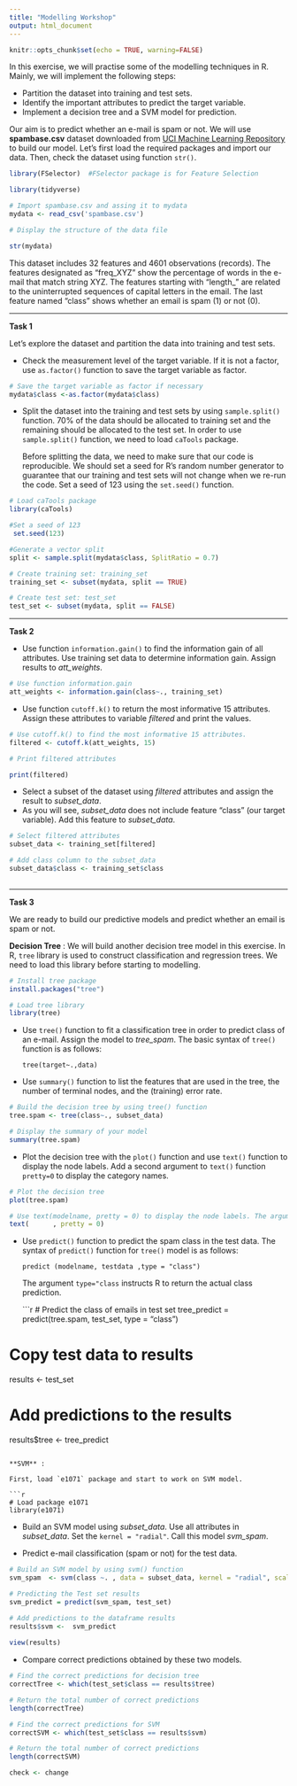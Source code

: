 ```yaml
---
title: "Modelling Workshop"
output: html_document
---
```


```r
knitr::opts_chunk$set(echo = TRUE, warning=FALSE)
```

In this exercise, we will practise some of the modelling techniques in R. Mainly, we will implement the following steps:

- Partition the dataset into training and test sets.
- Identify the important attributes to predict the target variable.
- Implement a decision tree and a SVM model for prediction.

Our aim is to predict whether an e-mail is spam or not. We will use **spambase.csv** dataset downloaded from [UCI Machine Learning Repository](http://archive.ics.uci.edu/ml/index.php) to build our model. Let's first load the required packages and import our data. Then, check the dataset using function `str()`.

```r


library(FSelector)  #FSelector package is for Feature Selection

library(tidyverse)

# Import spambase.csv and assing it to mydata
mydata <- read_csv('spambase.csv')

# Display the structure of the data file

str(mydata)
```

This dataset includes 32 features and 4601 observations (records). The features designated as "freq_XYZ" show the percentage of words in the e-mail that match string XYZ. The features starting with "length_" are related to the uninterrupted sequences of capital letters in the email. The last feature named "class" shows whether an email is spam (1) or not (0).

***

**Task 1**

Let's explore the dataset and partition the data into training and test sets.

* Check the measurement level of the target variable. If it is not a factor, use `as.factor()` function to save the target variable as factor.

```r

# Save the target variable as factor if necessary
mydata$class <-as.factor(mydata$class)

```

* Split the dataset into the training and test sets by using `sample.split()` function. 70% of the data should be allocated to training set and the remaining should be allocated to the test set. In order to use `sample.split()` function, we need to load `caTools` package.

    Before splitting the data, we need to make sure that our code is reproducible. We should set a seed for R's random number generator to guarantee that our training and test sets will not change when we re-run the code. Set a seed of 123 using the `set.seed()` function.


```r

# Load caTools package
library(caTools) 

#Set a seed of 123 
 set.seed(123)

#Generate a vector split
split <- sample.split(mydata$class, SplitRatio = 0.7) 

# Create training set: training_set
training_set <- subset(mydata, split == TRUE) 

# Create test set: test_set
test_set <- subset(mydata, split == FALSE) 


```

*** 

**Task 2**

* Use function `information.gain()` to find the information gain of all attributes. Use training set data to determine information gain. Assign results to *att_weights*.

```r

# Use function information.gain 
att_weights <- information.gain(class~., training_set)

```

* Use function `cutoff.k()` to return the most informative 15 attributes.
Assign these attributes to variable *filtered* and print the values.

```r

# Use cutoff.k() to find the most informative 15 attributes. 
filtered <- cutoff.k(att_weights, 15)

# Print filtered attributes

print(filtered)
```

* Select a subset of the dataset using *filtered* attributes and assign the result to *subset_data*. 
* As you will see, *subset_data* does not include feature "class" (our target variable). Add this feature to *subset_data*.

```r

# Select filtered attributes
subset_data <- training_set[filtered]

# Add class column to the subset_data
subset_data$class <- training_set$class
 
```

***

**Task 3**

We are ready to build our predictive models and predict whether an email is spam or not.

**Decision Tree** :
We will build another decision tree model in this exercise. In R, `tree` library is used to construct classification and regression trees. We need to load this library before starting to modelling.

```r

# Install tree package
install.packages("tree")

# Load tree library
library(tree)

```


* Use `tree()` function to fit a classification tree in order to predict class of an e-mail. Assign the model to *tree_spam*. The basic syntax of `tree()` function is as follows:

      tree(target~.,data)
    
* Use `summary()` function to list the features that are used in the tree, the number of terminal nodes, and the (training) error rate.

```r

# Build the decision tree by using tree() function
tree.spam <- tree(class~., subset_data)

# Display the summary of your model
summary(tree.spam)

```


* Plot the decision tree with the `plot()` function and use `text()` function to display the node labels. Add a second argument to `text()` function `pretty=0` to display the category names.

```r

# Plot the decision tree
plot(tree.spam)

# Use text(modelname, pretty = 0) to display the node labels. The argument pretty = 0 instructs R to show the category names
text(      , pretty = 0)

```

* Use `predict()` function to predict the spam class in the test data. The syntax of `predict()` function for `tree()` model is as follows:

      predict (modelname, testdata ,type = "class")

  The argument `type="class` instructs R to return the actual class prediction.
    
    ```r

# Predict the class of emails in test set
tree_predict = predict(tree.spam, test_set, type = "class")

# Copy test data to results
results <- test_set
    
# Add predictions to the results
results$tree <- tree_predict

```

**SVM** : 

First, load `e1071` package and start to work on SVM model.

```r

# Load package e1071
library(e1071)

```

* Build an SVM model using *subset_data*. Use all attributes in *subset_data*. Set the `kernel = "radial"`. Call this model *svm_spam*.

* Predict e-mail classification (spam or not) for the test data.

```r

# Build an SVM model by using svm() function
svm_spam  <- svm(class ~. , data = subset_data, kernel = "radial", scale = TRUE)

# Predicting the Test set results 
svm_predict = predict(svm_spam, test_set)

# Add predictions to the dataframe results
results$svm <-  svm_predict
  
view(results)
```

* Compare correct predictions obtained by these two models.

```r

# Find the correct predictions for decision tree
correctTree <- which(test_set$class == results$tree)

# Return the total number of correct predictions
length(correctTree)

# Find the correct predictions for SVM
correctSVM <- which(test_set$class == results$svm)

# Return the total number of correct predictions
length(correctSVM)

check <- change


```
